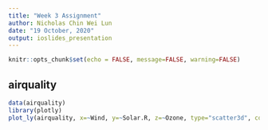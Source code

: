 ```yaml
---
title: "Week 3 Assignment"
author: Nicholas Chin Wei Lun
date: "19 October, 2020"
output: ioslides_presentation
---
```


```r
knitr::opts_chunk$set(echo = FALSE, message=FALSE, warning=FALSE)
```

## airquality

```r
data(airquality)
library(plotly)
plot_ly(airquality, x=~Wind, y=~Solar.R, z=~Ozone, type="scatter3d", color=~Temp)
```

